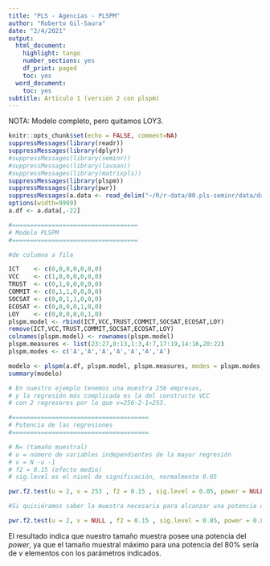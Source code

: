 ```yaml
---
title: "PLS - Agencias - PLSPM"
author: "Roberto Gil-Saura"
date: "2/4/2021"
output:
  html_document:
    highlight: tango
    number_sections: yes
    df_print: paged
    toc: yes
  word_document:
    toc: yes
subtitle: Artículo 1 (versión 2 con plspm)
---
```


NOTA: Modelo completo, pero quitamos LOY3.

```{=html}
<style type="text/css">
.main-container {
  max-width: 100%;
  margin-left: 10px;
  margin-right: 10px;}
.p {
  font-size: 0.8em
}
</style>
```

```r
knitr::opts_chunk$set(echo = FALSE, comment=NA)
suppressMessages(library(readr))
suppressMessages(library(dplyr))
#suppressMessages(library(seminr))
#suppressMessages(library(lavaan))
#suppressMessages(library(matrixpls))
suppressMessages(library(plspm))
suppressMessages(library(pwr))
suppressMessages(a.data <- read_delim("~/R/r-data/00.pls-seminr/data/datos.art01.v02bis.csv","\t", escape_double = FALSE, locale = locale(decimal_mark = ",", grouping_mark = ""), trim_ws = TRUE))
options(width=9999)
a.df <- a.data[,-22]
```


```r
#===================================
# Modelo PLSPM
#===================================

#de columna a fila 

ICT    <- c(0,0,0,0,0,0,0)
VCC    <- c(1,0,0,0,0,0,0)
TRUST  <- c(0,1,0,0,0,0,0)
COMMIT <- c(0,1,1,0,0,0,0)
SOCSAT <- c(0,0,1,1,0,0,0)
ECOSAT <- c(0,0,0,0,1,0,0)
LOY    <- c(0,0,0,0,0,1,0)
plspm.model <- rbind(ICT,VCC,TRUST,COMMIT,SOCSAT,ECOSAT,LOY)
remove(ICT,VCC,TRUST,COMMIT,SOCSAT,ECOSAT,LOY)
colnames(plspm.model) <- rownames(plspm.model)
plspm.measures <- list(23:27,8:13,1:3,4:7,17:19,14:16,20:22)
plspm.modes <- c('A','A','A','A','A','A','A')

modelo <- plspm(a.df, plspm.model, plspm.measures, modes = plspm.modes, scheme = 'path' , boot.val=TRUE, br = 5000, maxiter=100)
summary(modelo)
```
```r
# En nuestro ejemplo tenemos una muestra 256 empresas, 
# y la regresión más complicada es la del constructo VCC
# con 2 regresores por lo que v=256-2-1=253.

#======================================
# Potencia de las regresiones
#======================================

# N= (tamaño muestral) 
# u = número de variables independientes de la mayor regresión
# v = N -u -1
# f2 = 0.15 (efecto medio)
# sig.level es el nivel de significación, normalmente 0.05

pwr.f2.test(u = 2, v = 253 , f2 = 0.15 , sig.level = 0.05, power = NULL)

#Si quisiéramos saber la muestra necesaria para alcanzar una potencia del 80%

pwr.f2.test(u = 2, v = NULL , f2 = 0.15 , sig.level = 0.05, power = 0.80)
```

El resultado indica que nuestro tamaño muestra posee una potencia del _power_, ya que el tamaño muestral máximo para una potencia del 80% sería de _v_ elementos con los parámetros indicados.

